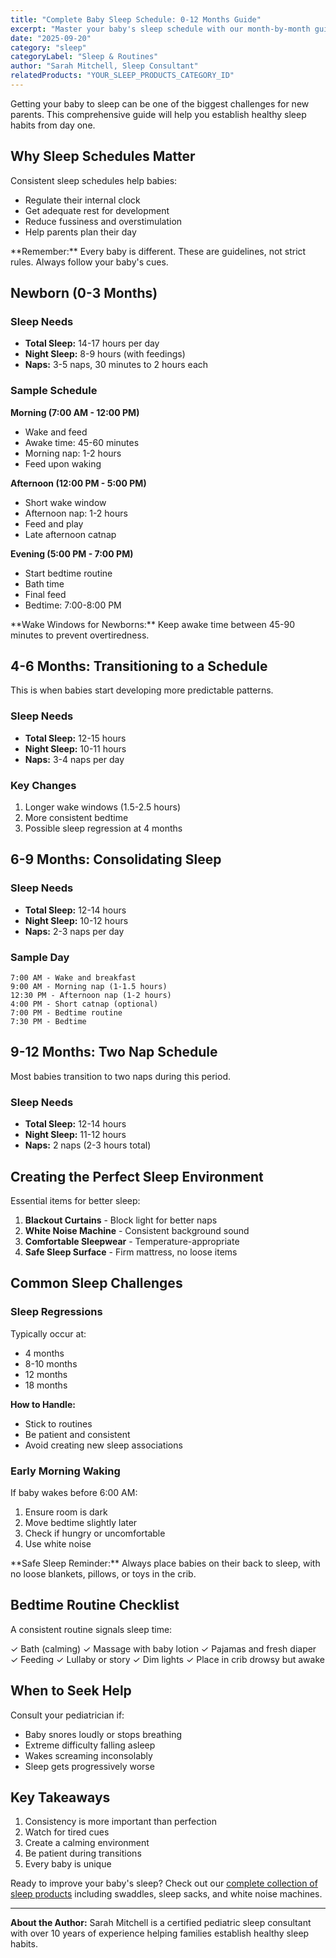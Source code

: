 ```yaml
---
title: "Complete Baby Sleep Schedule: 0-12 Months Guide"
excerpt: "Master your baby's sleep schedule with our month-by-month guide. Learn wake windows, nap schedules, and sleep training tips for better nights."
date: "2025-09-20"
category: "sleep"
categoryLabel: "Sleep & Routines"
author: "Sarah Mitchell, Sleep Consultant"
relatedProducts: "YOUR_SLEEP_PRODUCTS_CATEGORY_ID"
---
```


Getting your baby to sleep can be one of the biggest challenges for new parents. This comprehensive guide will help you establish healthy sleep habits from day one.

## Why Sleep Schedules Matter

Consistent sleep schedules help babies:

- Regulate their internal clock
- Get adequate rest for development
- Reduce fussiness and overstimulation
- Help parents plan their day

<CalloutBox type="info">
  **Remember:** Every baby is different. These are guidelines, not strict rules.
  Always follow your baby's cues.
</CalloutBox>

## Newborn (0-3 Months)

### Sleep Needs

- **Total Sleep:** 14-17 hours per day
- **Night Sleep:** 8-9 hours (with feedings)
- **Naps:** 3-5 naps, 30 minutes to 2 hours each

### Sample Schedule

**Morning (7:00 AM - 12:00 PM)**

- Wake and feed
- Awake time: 45-60 minutes
- Morning nap: 1-2 hours
- Feed upon waking

**Afternoon (12:00 PM - 5:00 PM)**

- Short wake window
- Afternoon nap: 1-2 hours
- Feed and play
- Late afternoon catnap

**Evening (5:00 PM - 7:00 PM)**

- Start bedtime routine
- Bath time
- Final feed
- Bedtime: 7:00-8:00 PM

<CalloutBox type="tip">
  **Wake Windows for Newborns:** Keep awake time between 45-90 minutes to
  prevent overtiredness.
</CalloutBox>

## 4-6 Months: Transitioning to a Schedule

This is when babies start developing more predictable patterns.

### Sleep Needs

- **Total Sleep:** 12-15 hours
- **Night Sleep:** 10-11 hours
- **Naps:** 3-4 naps per day

### Key Changes

1. Longer wake windows (1.5-2.5 hours)
2. More consistent bedtime
3. Possible sleep regression at 4 months

## 6-9 Months: Consolidating Sleep

### Sleep Needs

- **Total Sleep:** 12-14 hours
- **Night Sleep:** 10-12 hours
- **Naps:** 2-3 naps per day

### Sample Day

```
7:00 AM - Wake and breakfast
9:00 AM - Morning nap (1-1.5 hours)
12:30 PM - Afternoon nap (1-2 hours)
4:00 PM - Short catnap (optional)
7:00 PM - Bedtime routine
7:30 PM - Bedtime
```

## 9-12 Months: Two Nap Schedule

Most babies transition to two naps during this period.

### Sleep Needs

- **Total Sleep:** 12-14 hours
- **Night Sleep:** 11-12 hours
- **Naps:** 2 naps (2-3 hours total)

## Creating the Perfect Sleep Environment

Essential items for better sleep:

1. **Blackout Curtains** - Block light for better naps
2. **White Noise Machine** - Consistent background sound
3. **Comfortable Sleepwear** - Temperature-appropriate
4. **Safe Sleep Surface** - Firm mattress, no loose items

<ProductCard
  title="Complete Sleep Essentials Bundle"
  href="/products/sleep-bundle"
  price="79.99"
/>

## Common Sleep Challenges

### Sleep Regressions

Typically occur at:

- 4 months
- 8-10 months
- 12 months
- 18 months

**How to Handle:**

- Stick to routines
- Be patient and consistent
- Avoid creating new sleep associations

### Early Morning Waking

If baby wakes before 6:00 AM:

1. Ensure room is dark
2. Move bedtime slightly later
3. Check if hungry or uncomfortable
4. Use white noise

<CalloutBox type="warning">
  **Safe Sleep Reminder:** Always place babies on their back to sleep, with no
  loose blankets, pillows, or toys in the crib.
</CalloutBox>

## Bedtime Routine Checklist

A consistent routine signals sleep time:

✓ Bath (calming)
✓ Massage with baby lotion
✓ Pajamas and fresh diaper
✓ Feeding
✓ Lullaby or story
✓ Dim lights
✓ Place in crib drowsy but awake

## When to Seek Help

Consult your pediatrician if:

- Baby snores loudly or stops breathing
- Extreme difficulty falling asleep
- Wakes screaming inconsolably
- Sleep gets progressively worse

## Key Takeaways

1. Consistency is more important than perfection
2. Watch for tired cues
3. Create a calming environment
4. Be patient during transitions
5. Every baby is unique

Ready to improve your baby's sleep? Check out our [complete collection of sleep products](/list?cat=sleep) including swaddles, sleep sacks, and white noise machines.

---

**About the Author:** Sarah Mitchell is a certified pediatric sleep consultant with over 10 years of experience helping families establish healthy sleep habits.
